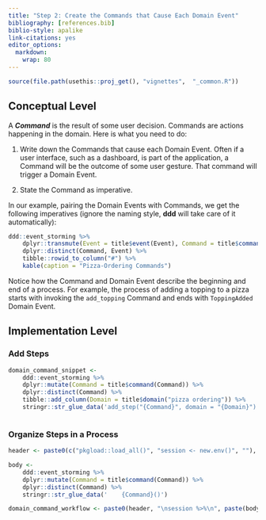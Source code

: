 ---
title: "Step 2: Create the Commands that Cause Each Domain Event"
bibliography: [references.bib]
biblio-style: apalike
link-citations: yes
editor_options: 
  markdown: 
    wrap: 80
---

```{r, include = FALSE}
source(file.path(usethis::proj_get(), "vignettes",  "_common.R"))
```

## Conceptual Level

A ***Command*** is the result of some user decision. Commands are actions
happening in the domain. Here is what you need to do:

1.  Write down the Commands that cause each Domain Event. Often if a user
    interface, such as a dashboard, is part of the application, a Command will
    be the outcome of some user gesture. That command will trigger a Domain
    Event.

2.  State the Command as imperative.

In our example, pairing the Domain Events with Commands, we get the following
imperatives (ignore the naming style, **ddd** will take care of it
automatically):

```{r domain-command-table}
ddd::event_storming %>% 
    dplyr::transmute(Event = title$event(Event), Command = title$command(Command)) %>% 
    dplyr::distinct(Command, Event) %>% 
    tibble::rowid_to_column("#") %>% 
    kable(caption = "Pizza-Ordering Commands")
```

Notice how the Command and Domain Event describe the beginning and end of a
process. For example, the process of adding a topping to a pizza starts with
invoking the `add_topping` Command and ends with `ToppingAdded` Domain Event.

## Implementation Level

### Add Steps

```{r domain-command-add_steps}
domain_command_snippet <- 
    ddd::event_storming %>% 
    dplyr::mutate(Command = title$command(Command)) %>% 
    dplyr::distinct(Command) %>% 
    tibble::add_column(Domain = title$domain("pizza ordering")) %>% 
    stringr::str_glue_data('add_step("{Command}", domain = "{Domain}")')
```

```{r code=domain_command_snippet, eval=FALSE, echo=TRUE}
```

### Organize Steps in a Process

```{r domain-command-organize_steps}
header <- paste0(c("pkgload::load_all()", "session <- new.env()", ""), collapse = "\n")

body <- 
    ddd::event_storming %>% 
    dplyr::mutate(Command = title$command(Command)) %>% 
    dplyr::distinct(Command) %>% 
    stringr::str_glue_data('    {Command}()')

domain_command_workflow <- paste0(header, "\nsession %>%\n", paste(body, collapse = " %>%\n"))
```

```{r code=domain_command_workflow, eval=FALSE, echo=TRUE}
```
